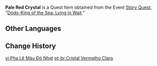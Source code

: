 {{Item Infobox
|id           = 100821
|image        = Item Pale Red Crystal.png
|type         = Quest Items
|description  = A crystal chunk that is pale red all over, lovely as spring blossoms.
|source1      = [[Dodo-King of the Sea: Lying in Wait]]
}}
'''Pale Red Crystal''' is a Quest Item obtained from the Event [[Story Quest]], "[[Dodo-King of the Sea: Lying in Wait]]."

==Other Languages==
{{Other Languages
|default_hidden = 1
|en      = Pale Red Crystal
|zhs     = 浅红色的水晶
|zhs_rm  = Qiǎn Hóngsè de Shuǐjīng
|zht     = 淺紅色的水晶
|zht_rm  = Qiǎn Hóngsè de Shuǐjīng
|ja      = 薄紅の水晶
|ja_rm   = Usubeni no Suishou
|ko      = 연붉은빛 수정
|ko_rm   = 
|es      = Cristal rojo claro
|fr      = Cristal rouge clair
|ru      = Светло-красный кристалл
|th      = Crystal สีแดงอ่อน
|th_rm   = 
|vi      = Pha Lê Đỏ Nhạt
|de      = Rötlicher Kristall
|id      = Kristal Merah Muda
|pt      = Cristal Vermelho Claro
}}

==Change History==
{{Change History|1.6}}

[[vi:Pha Lê Màu Đỏ Nhạt]]
[[pt-br:Cristal Vermelho Claro]]